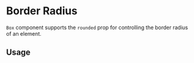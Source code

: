 
# Border Radius

`Box` component supports the `rounded` prop for controlling the border radius of an element.

<Scale values={tokens.radius} />

## Usage

<ax-demo name="border-radius-usage" />
